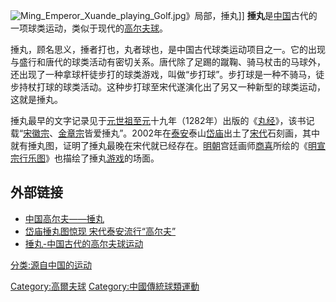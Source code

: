 {{Unreferenced|time=2021-08-08T13:40:19+00:00}}
[[File:Ming_Emperor_Xuande_playing_Golf.jpg|thumb]]》局部，捶丸]]
'''捶丸'''是[[中国|中国]]古代的一项球类运动，类似于现代的[[高尔夫球|高尔夫球]]。

捶丸，顾名思义，捶者打也，丸者球也，是中国古代球类运动项目之一。它的出现与盛行和唐代的球类活动有密切关系。唐代除了足踢的蹴鞠、骑马杖击的马球外，还出现了一种拿球杆徒步打的球类游戏，叫做“步打球”。步打球是一种不骑马，徒步持杖打球的球类活动。这种步打球至宋代遂演化出了另又一种新型的球类运动，这就是捶丸。

捶丸最早的文字记录见于[[元世祖|元世祖]][[至元_(忽必烈)|至元]]十九年（1282年）出版的《[[丸经|丸经]]》，该书记载“[[宋徽宗|宋徽宗]]、[[金章宗|金章宗]]皆爱捶丸”。2002年在[[泰安|泰安]]泰山[[岱庙|岱庙]]出土了[[宋代|宋代]]石刻画，其中就有捶丸图，证明了捶丸最晚在宋代就已经存在。[[明朝|明朝]]宫廷画师[[商喜|商喜]]所绘的《[[明宣宗行乐图|明宣宗行乐图]]》也描绘了捶丸[[游戏|游戏]]的场面。

== 外部链接 ==
* [https://web.archive.org/web/20071208165954/http://heritage.news.tom.com/Archive/2001/8/18-22770.html 中国高尔夫——捶丸]
* [https://web.archive.org/web/20060529184702/http://www.tadj.gov.cn/Info/Content.Asp?LabelId=106&InfoId=3181 岱庙捶丸图惊现 宋代泰安流行“高尔夫”]
* [http://ancientgolf.missionhillschina.com/ 捶丸-中国古代的高尔夫球运动] {{Wayback|url=http://ancientgolf.missionhillschina.com/ |date=20160305210408 }}

[[Category:高爾夫球|Category:高爾夫球]]
[[Category:中國傳統球類運動|Category:中國傳統球類運動]]
[[分类:源自中国的运动|分类:源自中国的运动]]